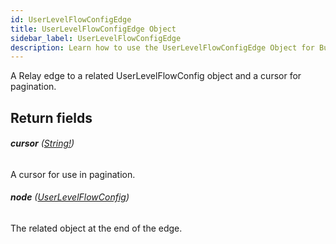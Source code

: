 ```yaml
---
id: UserLevelFlowConfigEdge
title: UserLevelFlowConfigEdge Object
sidebar_label: UserLevelFlowConfigEdge
description: Learn how to use the UserLevelFlowConfigEdge Object for Builder's API.
---
```


A Relay edge to a related UserLevelFlowConfig object and a cursor for pagination.

## Return fields

###### <b>cursor</b> ([String!](/self-managed/composer/builder/api/schema/scalar/String.mdx))

A cursor for use in pagination.

###### <b>node</b> ([UserLevelFlowConfig](/self-managed/composer/builder/api/schema/object/UserLevelFlowConfig.mdx))

The related object at the end of the edge.
